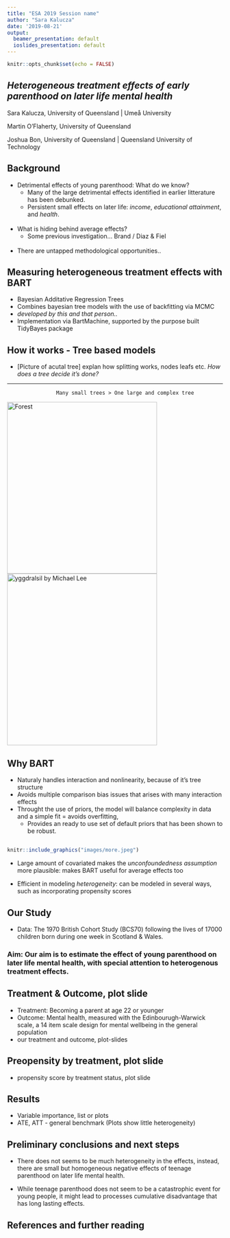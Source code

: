 ```yaml
---
title: "ESA 2019 Session name"
author: "Sara Kalucza"
date: '2019-08-21'
output:
  beamer_presentation: default
  ioslides_presentation: default
---
```


```r
knitr::opts_chunk$set(echo = FALSE)
```


## *Heterogeneous treatment effects of early parenthood on later life mental health*
Sara Kalucza, University of Queensland | Umeå University

Martin O'Flaherty, University of Queensland

Joshua Bon, University of Queensland | Queensland University of Technology

## Background

- Detrimental effects of young parenthood: What do we know?
    - Many of the large detrimental effects identified in earlier litterature has been debunked.
    - Persistent small effects on later life: *income*, *educational attainment*, and *health*.
<br><br>
- What is hiding behind average effects? 
    - Some previous investigation... Brand / Diaz & Fiel
<br><br>
- There are untapped methodological opportunities..

## Measuring heterogeneous treatment effects with BART

- Bayesian Additative Regression Trees
- Combines bayesian tree models with the use of backfitting via MCMC
- *developed by this and that person..*
- Implementation via BartMachine, supported by the purpose built TidyBayes package
 

## How it works - Tree based models

- [Picture of acutal tree] explan how splitting works, nodes leafs etc. *How does a tree decide it's done?*


---
                    Many small trees > One large and complex tree
<img style="float: center;" src="images/forest.jpg" title = "Forest" width="350" height="400">
<img style="float: center;" src="images/yggdrasilmichaellee.png" title = "yggdralsil by Michael Lee" width="350" height="400">

## Why BART 
- Naturaly handles interaction and nonlinearity, because of it's tree structure
- Avoids multiple comparison bias issues that arises with many interaction effects
- Throught the use of priors, the model will balance complexity in data and a simple fit = avoids overfitting,
    -  Provides an ready to use set of default priors that has been shown to be robust.


## 

```r
knitr::include_graphics("images/more.jpeg")
```

- Large amount of covariated makes the *unconfoundedness assumption* more plausible: makes BART useful for average effects too

- Efficient in modeling *heterogeneity*: can be modeled in several ways, such as incorporating propensity scores


## Our Study
- Data: The 1970 British Cohort Study (BCS70) following the lives of 17000 children born during one week in Scotland & Wales.

### Aim: Our aim is to estimate the effect of young parenthood on later life mental health, with special attention to heterogenous treatment effects.

## Treatment & Outcome, plot slide
- Treatment: Becoming a parent at age 22 or younger
- Outcome: Mental health, measured with the Edinbourugh-Warwick scale, a 14 item scale design for mental wellbeing in the general population
- our treatment and outcome, plot-slides

## Preopensity by treatment, plot slide
- propensity score by treatment status, plot slide

## Results
- Variable importance, list or plots
- ATE, ATT - general benchmark 
(Plots show little heterogeneity)

## Preliminary conclusions and next steps

- There does not seems to be much heterogeneity in the effects, instead, there are small but homogeneous negative effects of teenage parenthood on later life mental health. 

- While teenage parenthood does not seem to be a catastrophic event for young people, it might lead to processes cumulative disadvantage that has long lasting effects. 

## References and further reading